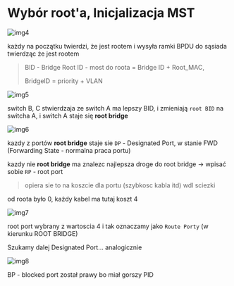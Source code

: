 # Wybór root'a, Inicjalizacja MST

![img4](/lab4/img/img4.webp)

każdy na początku twierdzi, że jest rootem i wysyła ramki BPDU do sąsiada twierdząc że jest rootem

> BID - Bridge Root ID - most do roota = Bridge ID + Root_MAC,
>
> BridgeID = priority + VLAN

![img5](/lab4/img/img5.webp)

switch B, C stwierdzaja ze switch A ma lepszy BID, i zmieniają `root BID` na switcha A, i switch A staje się **root bridge**

![img6](/lab4/img/img6.webp)

kazdy z portów **root bridge** staje sie `DP` - Designated Port, w stanie FWD (Forwarding State - normalna praca portu)

kazdy nie **root bridge** ma znalezc najlepsza droge do root bridge -> wpisać sobie `RP` - root port

> opiera sie to na koszcie dla portu (szybkosc kabla itd) wdl sciezki

od roota było 0, każdy kabel ma tutaj koszt 4

![img7](/lab4/img/img7.webp)

root port wybrany z wartoscia 4 i tak oznaczamy jako `Route Porty` (w kierunku ROOT BRIDGE)

Szukamy dalej Designated Port... analogicznie

![img8](/lab4/img/img8.webp)

BP - blocked port został prawy bo miał gorszy PID
